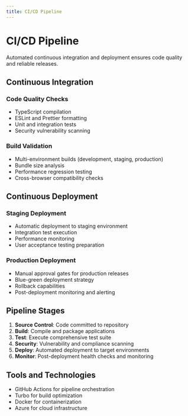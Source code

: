 ```yaml
---
title: CI/CD Pipeline
---
```


# CI/CD Pipeline

Automated continuous integration and deployment ensures code quality and reliable releases.

## Continuous Integration

### Code Quality Checks
- TypeScript compilation
- ESLint and Prettier formatting
- Unit and integration tests
- Security vulnerability scanning

### Build Validation
- Multi-environment builds (development, staging, production)
- Bundle size analysis
- Performance regression testing
- Cross-browser compatibility checks

## Continuous Deployment

### Staging Deployment
- Automatic deployment to staging environment
- Integration test execution
- Performance monitoring
- User acceptance testing preparation

### Production Deployment
- Manual approval gates for production releases
- Blue-green deployment strategy
- Rollback capabilities
- Post-deployment monitoring and alerting

## Pipeline Stages

1. **Source Control**: Code committed to repository
2. **Build**: Compile and package applications
3. **Test**: Execute comprehensive test suite
4. **Security**: Vulnerability and compliance scanning
5. **Deploy**: Automated deployment to target environments
6. **Monitor**: Post-deployment health checks and monitoring

## Tools and Technologies

- GitHub Actions for pipeline orchestration
- Turbo for build optimization
- Docker for containerization
- Azure for cloud infrastructure